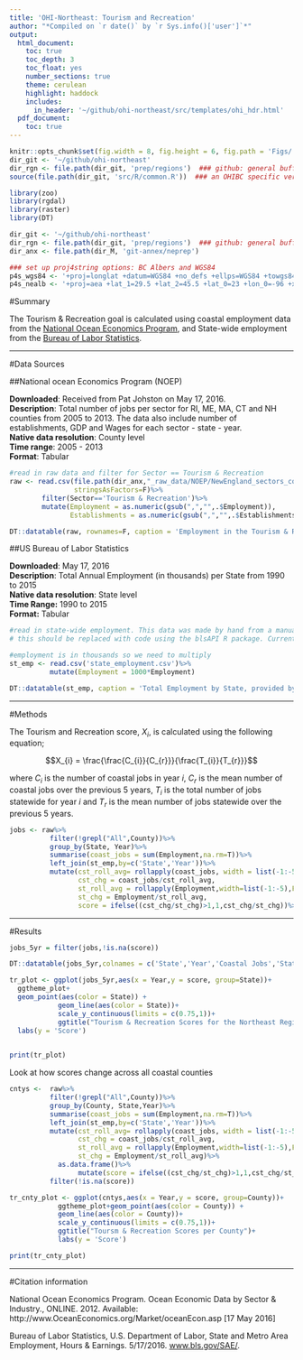 ```yaml
---
title: 'OHI-Northeast: Tourism and Recreation'
author: "*Compiled on `r date()` by `r Sys.info()['user']`*"
output: 
  html_document:
    toc: true
    toc_depth: 3
    toc_float: yes
    number_sections: true
    theme: cerulean
    highlight: haddock
    includes: 
      in_header: '~/github/ohi-northeast/src/templates/ohi_hdr.html'
  pdf_document:
    toc: true
---
```


``` r
knitr::opts_chunk$set(fig.width = 8, fig.height = 6, fig.path = 'Figs/', message = FALSE, warning = FALSE, echo=F)
dir_git <- '~/github/ohi-northeast'
dir_rgn <- file.path(dir_git, 'prep/regions')  ### github: general buffer region shapefiles
source(file.path(dir_git, 'src/R/common.R'))  ### an OHIBC specific version of common.R

library(zoo)
library(rgdal)
library(raster)
library(DT)

dir_git <- '~/github/ohi-northeast'
dir_rgn <- file.path(dir_git, 'prep/regions')  ### github: general buffer region shapefiles
dir_anx <- file.path(dir_M, 'git-annex/neprep')

### set up proj4string options: BC Albers and WGS84
p4s_wgs84 <- '+proj=longlat +datum=WGS84 +no_defs +ellps=WGS84 +towgs84=0,0,0'
p4s_nealb <- '+proj=aea +lat_1=29.5 +lat_2=45.5 +lat_0=23 +lon_0=-96 +x_0=0 +y_0=0 +ellps=clrk66 +units=m +no_defs'

```

#Summary

The Tourism & Recreation goal is calculated using coastal employment data from the [National Ocean Economics Program](http://www.oceaneconomics.org/), and State-wide employment from the [Bureau of Labor Statistics](http://www.bls.gov/data/).

***

#Data Sources

##National ocean Economics Program (NOEP)

**Downloaded**: Received from Pat Johston on May 17, 2016.  
**Description**:  Total number of jobs per sector for RI, ME, MA, CT and NH counties from 2005 to 2013. The data also include number of establishments, GDP and Wages for each sector - state - year.  
**Native data resolution**: County level   
**Time range**: 2005 - 2013  
**Format**:  Tabular  


```r

#read in raw data and filter for Sector == Tourism & Recreation
raw <- read.csv(file.path(dir_anx,"_raw_data/NOEP/NewEngland_sectors_counties-2.csv"),
                stringsAsFactors=F)%>%
        filter(Sector=='Tourism & Recreation')%>%
        mutate(Employment = as.numeric(gsub(",","",.$Employment)),
               Establishments = as.numeric(gsub(",","",.$Establishments)))

DT::datatable(raw, rownames=F, caption = 'Employment in the Tourism & Recreation sector of Coastal Jobs in New England provided by NOEP')
```



##US Bureau of Labor Statistics

**Downloaded**: May 17, 2016  
**Description**: Total Annual Employment (in thousands) per State from 1990 to 2015  
**Native data resolution**: State level  
**Time Range:** 1990 to 2015  
**Format:** Tabular  


```r
#read in state-wide employment. This data was made by hand from a manual query on the BLS.gov site: http://data.bls.gov/pdq/SurveyOutputServlet. 
# this should be replaced with code using the blsAPI R package. Currently waiting on a response from the maintainer: https://github.com/mikeasilva/blsAPI/issues/7

#employment is in thousands so we need to multiply
st_emp <- read.csv('state_employment.csv')%>%
          mutate(Employment = 1000*Employment)

DT::datatable(st_emp, caption = 'Total Employment by State, provided by the Bureau of Labor Statistics',rownames=FALSE)


```

***

#Methods

The Tourism and Recreation score, $X_{i}$, is calculated using the following equation; 

$$X_{i} = \frac{\frac{C_{i}}{C_{r}}}{\frac{T_{i}}{T_{r}}}$$

where $C_{i}$ is the number of coastal jobs in year *i*, $C_{r}$ is the mean number of coastal jobs over the previous 5 years, ${T_{i}}$ is the total number of jobs statewide for year *i* and ${T_{r}}$ is the mean number of jobs statewide over the previous 5 years.

```r

jobs <- raw%>%
          filter(!grepl("All",County))%>%
          group_by(State, Year)%>%
          summarise(coast_jobs = sum(Employment,na.rm=T))%>%
          left_join(st_emp,by=c('State','Year'))%>%
          mutate(cst_roll_avg= rollapply(coast_jobs, width = list(-1:-5),FUN=mean,align = 'right',partial=F,fill=NA),
                 cst_chg = coast_jobs/cst_roll_avg,
                 st_roll_avg = rollapply(Employment,width=list(-1:-5),FUN=mean,align='right',partial=F,fill=NA),
                 st_chg = Employment/st_roll_avg,
                 score = ifelse((cst_chg/st_chg)>1,1,cst_chg/st_chg))%>%as.data.frame()

```

***

#Results

```r

jobs_5yr = filter(jobs,!is.na(score))

DT::datatable(jobs_5yr,colnames = c('State','Year','Coastal Jobs','State Jobs','Coastal 5 yr mean','Coastal job change','State 5 yr mean','State job change','Final Score'), caption = 'Coastal employment in the Tourism & Recreation sector for all five regions as well as total number of jobs per region. The 5 year means are calculated using the previous 5 years data and the change in number of jobs is calculated using current jobs divided by the 5 year mean.', rownames=F)
```

```r
tr_plot <- ggplot(jobs_5yr,aes(x = Year,y = score, group=State))+
  ggtheme_plot+
  geom_point(aes(color = State)) +
            geom_line(aes(color = State))+
            scale_y_continuous(limits = c(0.75,1))+
            ggtitle("Tourism & Recreation Scores for the Northeast Regions")+
  labs(y = 'Score')
           

print(tr_plot)

```

Look at how scores change across all coastal counties

```r

cntys <-  raw%>%
          filter(!grepl("All",County))%>%
          group_by(County, State,Year)%>%
          summarise(coast_jobs = sum(Employment,na.rm=T))%>%
          left_join(st_emp,by=c('State','Year'))%>%
          mutate(cst_roll_avg= rollapply(coast_jobs, width = list(-1:-5),FUN=mean,align = 'right',partial=F,fill=NA),
                 cst_chg = coast_jobs/cst_roll_avg,
                 st_roll_avg = rollapply(Employment,width=list(-1:-5),FUN=mean,align='right',partial=F,fill=NA),
                 st_chg = Employment/st_roll_avg)%>%
            as.data.frame()%>%
                 mutate(score = ifelse((cst_chg/st_chg)>1,1,cst_chg/st_chg))%>%
          filter(!is.na(score))

tr_cnty_plot <- ggplot(cntys,aes(x = Year,y = score, group=County))+
            ggtheme_plot+geom_point(aes(color = County)) +
            geom_line(aes(color = County))+
            scale_y_continuous(limits = c(0.75,1))+
            ggtitle("Toursm & Recreation Scores per County")+
            labs(y = 'Score')

print(tr_cnty_plot)


```


***

#Citation information  

National Ocean Economics Program. Ocean Economic Data by Sector & Industry., ONLINE. 2012.
Available: http://www.OceanEconomics.org/Market/oceanEcon.asp [17 May 2016]

Bureau of Labor Statistics, U.S. Department of Labor, State and Metro Area Employment, Hours & Earnings. 5/17/2016. [www.bls.gov/SAE/](http://www.bls.gov/sae/).
